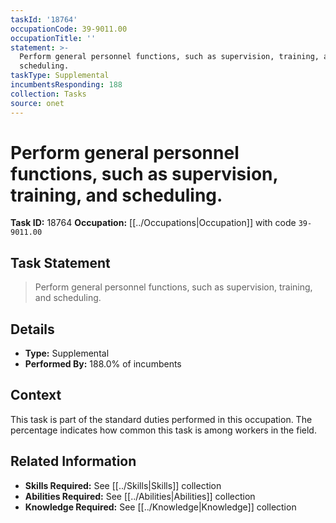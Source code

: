 ```yaml
---
taskId: '18764'
occupationCode: 39-9011.00
occupationTitle: ''
statement: >-
  Perform general personnel functions, such as supervision, training, and
  scheduling.
taskType: Supplemental
incumbentsResponding: 188
collection: Tasks
source: onet
---
```

# Perform general personnel functions, such as supervision, training, and scheduling.

**Task ID:** 18764
**Occupation:** [[../Occupations|Occupation]] with code `39-9011.00`

## Task Statement

> Perform general personnel functions, such as supervision, training, and scheduling.

## Details

- **Type:** Supplemental
- **Performed By:** 188.0% of incumbents

## Context

This task is part of the standard duties performed in this occupation. The percentage indicates how common this task is among workers in the field.

## Related Information

- **Skills Required:** See [[../Skills|Skills]] collection
- **Abilities Required:** See [[../Abilities|Abilities]] collection
- **Knowledge Required:** See [[../Knowledge|Knowledge]] collection
